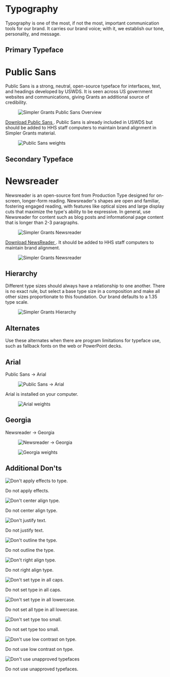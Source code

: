 
<Meta title="Brand/Typography" />

<style>
{`
  .typography-page {
    font-family: -apple-system, BlinkMacSystemFont, "Segoe UI", Roboto, Oxygen, Ubuntu, Cantarell, "Fira Sans", "Droid Sans", "Helvetica Neue", sans-serif;
    color: #333;
    line-height: 1.6;
    max-width: 1200px;
    margin: 0 auto;
  }
  
  .typography-page h1 {
    font-size: 2.5rem;
    font-weight: 600;
    margin-bottom: 1.5rem;
    padding-bottom: 0.5rem;
    border-bottom: 1px solid #eaecef;
  }
  
  .typography-page h2 {
    font-size: 1.75rem;
    font-weight: 600;
    margin-top: 2.5rem;
    margin-bottom: 1rem;
    padding-bottom: 0.3rem;
    border-bottom: 1px solid #eaecef;
  }
  
  .typography-page p {
    margin-bottom: 1.5rem;
  }
  
  .typography-page figure {
    margin: 2rem 0;
    text-align: center;
  }
  
  .typography-page figure img {
    max-width: 100%;
    border: 1px solid #e0e0e0;
    border-radius: 4px;
    box-shadow: 0 2px 8px rgba(0, 0, 0, 0.05);
  }
  
  .typography-page figcaption {
    font-size: 0.9rem;
    color: #666;
    margin-top: 0.5rem;
  }
  
  .dont-examples {
    display: grid;
    grid-template-columns: repeat(auto-fill, minmax(250px, 1fr));
    gap: 20px;
    margin: 2rem 0;
  }
  
  .dont-item {
    border: 1px solid #e0e0e0;
    border-radius: 8px;
    overflow: hidden;
    box-shadow: 0 2px 8px rgba(0, 0, 0, 0.05);
    transition: transform 0.2s, box-shadow 0.2s;
  }
  
  .dont-item:hover {
    transform: translateY(-3px);
    box-shadow: 0 4px 12px rgba(0, 0, 0, 0.1);
  }
  
  .dont-item .img-container {
    position: relative;
    width: 100%;
    height: 180px;
    display: flex;
    align-items: center;
    justify-content: center;
    background-color: #f5f5f5;
    padding: 1rem;
  }
  
  .dont-item img {
    max-width: 100%;
    max-height: 100%;
    object-fit: contain;
  }
  
  .dont-item p {
    padding: 1rem;
    margin: 0;
    font-weight: 500;
    background-color: #fff;
    border-top: 1px solid #e0e0e0;
  }
  
  .unapproved-colors img,
  .apply-effects img,
  .stretch-distort img,
  .outline img,
  .low-contrast img,
  .adjust-scale img {
    max-width: 100%;
    max-height: 100%;
    object-fit: contain;
  }
  
  .adjust-spacing .img-container::before,
  .change-typeface .img-container::after {
    display: none;
  }
  
  .low-contrast {
    background-color: transparent;
  }
`}
</style>

<div className="typography-page">

# Typography

Typography is one of the most, if not the most, important communication tools for our brand. It carries our brand voice; with it, we establish our tone, personality, and message.

## Primary Typeface
# Public Sans

Public Sans is a strong, neutral, open-source typeface for interfaces, text, and headings developed by USWDS. It is seen across US government websites and communications, giving Grants an additional source of credibility.

<Unstyled>
  <figure>
     <img src="/brand/fonts/simple-grants-primary-typeface-PublicSans.png" alt="Simpler Grants Public Sans Overview" />
  </figure>
</Unstyled>

<p> <a href="https://fonts.google.com/specimen/Public+Sans"> Download Public Sans </a>. Public Sans is already included in USWDS but should be added to HHS staff computers to maintain brand alignment in Simpler Grants material.</p>

<Unstyled>
  <figure>
     <img src="/brand/fonts/simpler-grants-PublicSans-weights.png" alt="Public Sans weights" />
  </figure>
</Unstyled>

## Secondary Typeface
# Newsreader

Newsreader is an open-source font from Production Type designed for on-screen, longer-form reading. Newsreader's shapes are open and familiar, fostering engaged reading, with features like optical sizes and large display cuts that maximize the type's ability to be expressive. In general, use Newsreader for content such as blog posts and informational page content that is longer than 2-3 paragraphs.

<Unstyled>
  <figure>
    <img src="/brand/fonts/simple-grants-secondary-typeface-Newreader.png" alt="Simpler Grants Newsreader" />
  </figure>
</Unstyled>

<p> <a href="https://fonts.google.com/specimen/Newsreader"> Download NewsReader </a>. It should be added to HHS staff computers to maintain brand alignment.</p>

<Unstyled>
  <figure>
    <img src="/brand/fonts/simpler-grants-NewsReader-weights.png" alt="Simpler Grants Newsreader" />
  </figure>
</Unstyled>

## Hierarchy

Different type sizes should always have a relationship to one another. There is no exact rule, but select a base type size in a composition and make all other sizes proportionate to this foundation. Our brand defaults to a 1.35 type scale.

<Unstyled>
  <figure>
    <img src="/brand/fonts/simpler-grants-hierarchy.png" alt="Simpler Grants Hierarchy" />
  </figure>
</Unstyled>

## Alternates

Use these alternates when there are program limitations for typeface use, such as fallback fonts on the web or PowerPoint decks.

## Arial

Public Sans → Arial

<Unstyled>
  <figure>
    <img src="/brand/fonts/simpler-grants-alternative-PublicSans-Arial.png" alt="Public Sans → Arial" />
  </figure>
</Unstyled>

Arial is installed on your computer.

<Unstyled>
  <figure>
    <img src="/brand/fonts/simpler-grants-Arial-weights.png" alt="Arial weights" />
  </figure>
</Unstyled>

## Georgia

Newsreader → Georgia

<Unstyled>
  <figure>
    <img src="/brand/fonts/simpler-grants-NewReader-Georgia.png" alt="Newsreader → Georgia" />
  </figure>
</Unstyled>

<Unstyled>
  <figure>
    <img src="/brand/fonts/simpler-grants-Georgia-weights.png" alt="Georgia weights" />
  </figure>
</Unstyled>

## Additional Don'ts

<Unstyled>
  <div className="dont-examples">
    <div className="dont-item">
      <div className="img-container">
        <img src="/brand/fonts/simpler-grants-donot-apply-effect.png" alt="Don't apply effects to type." />
      </div>
      <p>Do not apply effects.</p>
    </div>
    <div className="dont-item">
      <div className="img-container">
        <img src="/brand/fonts/simpler-grants-donot-center-align.png" alt="Don't center align type." />
      </div>
      <p>Do not center align type.</p>
    </div>
    <div className="dont-item">
      <div className="img-container">
        <img src="/brand/fonts/simpler-grants-donot-justify-text.png" alt="Don't justify text." />
      </div>
      <p>Do not justify text.</p>
    </div>
    <div className="dont-item">
      <div className="img-container">
        <img src="/brand/fonts/simpler-grants-donot-outline.png" alt="Don't outline the type." />
      </div>
      <p>Do not outline the type.</p>
    </div>
    <div className="dont-item">
      <div className="img-container">
        <img src="/brand/fonts/simpler-grants-donot-right-align.png" alt="Don't right align type." />
      </div>
      <p>Do not right align type.</p>
    </div>
    <div className="dont-item">
      <div className="img-container">
        <img src="/brand/fonts/simpler-grants-donot-set-all-caps.png" alt="Don't set type in all caps." />
      </div>
      <p>Do not set type in all caps.</p>
    </div>
    <div className="dont-item">
      <div className="img-container">
        <img src="/brand/fonts/simpler-grants-donot-set-all-lowercase.png" alt="Don't set type in all lowercase." />
      </div>
      <p>Do not set all type in all lowercase.</p>
    </div>
    <div className="dont-item">
      <div className="img-container">
        <img src="/brand/fonts/simpler-grants-donot-set-too-low.png" alt="Don't set type too small." />
      </div>
      <p>Do not set type too small.</p>
    </div>
    <div className="dont-item">
      <div className="img-container">
        <img src="/brand/fonts/simpler-grants-donot-use-low-contrast.png" alt="Don't use low contrast on type." />
      </div>
      <p>Do not use low contrast on type.</p>
    </div>
    <div className="dont-item">
      <div className="img-container">
        <img src="/brand/fonts/simpler-grants-donot-use-unapproved-facetype.png" alt="Don't use unapproved typefaces" />
      </div>
      <p>Do not use unapproved typefaces.</p>
    </div>
  </div>
</Unstyled>
</div>